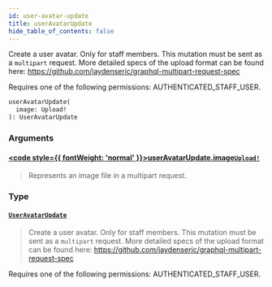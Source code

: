 ```yaml
---
id: user-avatar-update
title: userAvatarUpdate
hide_table_of_contents: false
---
```








Create a user avatar. Only for staff members. This mutation must be sent as a `multipart` request. More detailed specs of the upload format can be found here: https://github.com/jaydenseric/graphql-multipart-request-spec 

Requires one of the following permissions: AUTHENTICATED_STAFF_USER.

```graphql
userAvatarUpdate(
  image: Upload!
): UserAvatarUpdate
```


### Arguments

#### [<code style={{ fontWeight: 'normal' }}>userAvatarUpdate.<b>image</b></code>](#)<Bullet />[`Upload!`](../../../developer/api-reference/scalars/upload) <Badge class="secondary" text="non-null"/> <Badge class="secondary" text="scalar"/>
> Represents an image file in a multipart request.
> 

### Type

#### [`UserAvatarUpdate`](../../../developer/api-reference/objects/user-avatar-update) <Badge class="secondary" text="object"/>
> Create a user avatar. Only for staff members. This mutation must be sent as a `multipart` request. More detailed specs of the upload format can be found here: https://github.com/jaydenseric/graphql-multipart-request-spec 

Requires one of the following permissions: AUTHENTICATED_STAFF_USER.
> 





